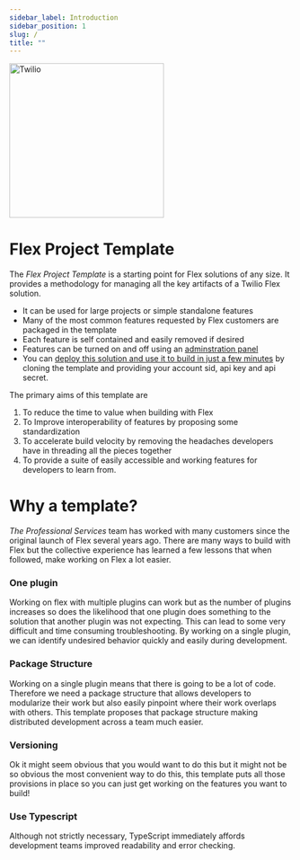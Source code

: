 ```yaml
---
sidebar_label: Introduction
sidebar_position: 1
slug: /
title: ""
---
```


<a href="https://www.twilio.com">
  <img
    src="https://static0.twilio.com/marketing/bundles/marketing/img/logos/wordmark-red.svg"
    alt="Twilio"
    width="275"
  />
</a>

# Flex Project Template

The _Flex Project Template_ is a starting point for Flex solutions of any size. It provides a methodology for managing all the key artifacts of a Twilio Flex solution.  

- It can be used for large projects or simple standalone features
- Many of the most common features requested by Flex customers are packaged in the template
- Each feature is self contained and easily removed if desired  
- Features can be turned on and off using an [adminstration panel](/feature-library/flex-v2/admin-ui)
- You can [deploy this solution and use it to build in just a few minutes](/setup-guides/deploy-to-hosted-flex) by cloning the template and providing your account sid, api key and api secret.

The primary aims of this template are

1. To reduce the time to value when building with Flex
2. To Improve interoperability of features by proposing some standardization
3. To accelerate build velocity by removing the headaches developers have in threading all the pieces together
4. To provide a suite of easily accessible and working features for developers to learn from.

# Why a template?

_The Professional Services_ team has worked with many customers since the original launch of Flex several years ago. There are many ways to build with Flex but the collective experience has learned a few lessons that when followed, make working on Flex a lot easier.

### **One plugin**

Working on flex with multiple plugins can work but as the number of plugins increases so does the likelihood that one plugin does something to the solution that another plugin was not expecting. This can lead to some very difficult and time consuming troubleshooting. By working on a single plugin, we can identify undesired behavior quickly and easily during development.

### **Package Structure**

Working on a single plugin means that there is going to be a lot of code. Therefore we need a package structure that allows developers to modularize their work but also easily pinpoint where their work overlaps with others. This template proposes that package structure making distributed development across a team much easier.

### **Versioning**

Ok it might seem obvious that you would want to do this but it might not be so obvious the most convenient way to do this, this template puts all those provisions in place so you can just get working on the features you want to build!

### **Use Typescript**

Although not strictly necessary, TypeScript immediately affords development teams improved readability and error checking.
